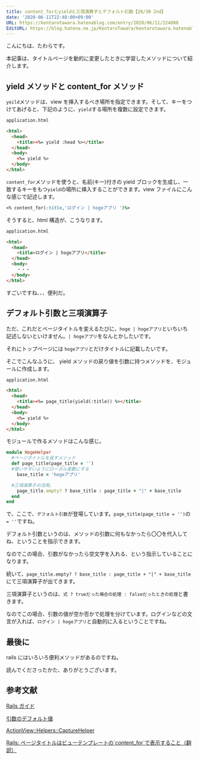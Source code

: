 ```yaml
---
title: content_forとyieldと三項演算子とデフォルト引数【28/30 2nd】
date: '2020-06-11T22:48:00+09:00'
URL: https://kentarotawara.hatenablog.com/entry/2020/06/11/224800
EditURL: https://blog.hatena.ne.jp/KentaroTawara/kentarotawara.hatenablog.com/atom/entry/26006613583828646
---
```


こんにちは、たわらです。

本記事は、タイトルページを動的に変更したときに学習したメソッドについて紹介します。

## yield メソッドと content_for メソッド

`yeild`メソッドは、view を挿入するべき場所を指定できます。そして、キーをつけてあげると、下記のように、`yield`する場所を複数に設定できます。

```html
application.html

<html>
  <head>
    <title><%= yield :head %></title>
  </head>
  <body>
    <%= yield %>
  </body>
</html>
```

`content_for`メソッドを使うと、名前(キー)付きの yield ブロックを生成し、一致するキーをもつ`yield`の場所に挿入することができます。view ファイルにこんな感じで記述します。

```ruby
<% content_for(:title,'ログイン | hogeアプリ ')%>
```

そうすると、html 構造が、こうなります。

```html
application.html

<html>
  <head>
    <title>ログイン | hogeアプリ</title>
  </head>
  <body>
    ・・・
  </body>
</html>
```

すごいですね、、、便利だ。

## デフォルト引数と三項演算子

ただ、これだとページタイトルを変えるたびに、`hoge | hogeアプリ`といちいち記述しないといけません。`| hogeアプリ`をなんとかしたいです。

それにトップページには `hogeアプリ`とだけタイトルに記載したいです。

そこでこんなふうに、 yield メソッドの戻り値を引数に持つメソッドを、モジュールに作成します。

```html
application.html

<html>
  <head>
    <title><%= page_title(yield(:title)) %></title>
  </head>
  <body>
    <%= yield %>
  </body>
</html>
```

モジュールで作るメソッドはこんな感じ。

```ruby
module HogeHelper
  #ページタイトルを返すメソッド
  def page_title(page_title = '')
  #使いやすいようにローカル変数にする
    base_title = 'hogeアプリ'

  #三項演算子の活用。
    page_title.empty? ? base_title : page_title + "|" + base_title
  end
end
```

で、ここで、`デフォルト引数`が登場しています。`page_title(page_title = '')`の`= ''`ですね。

デフォルト引数というのは、メソッドの引数に何もなかったら〇〇を代入してね、ということを指示できます。

なのでこの場合、引数がなかったら空文字を入れる、という指示していることになります。

続いて、`page_title.empty? ? base_title : page_title + "|" + base_title`にて三項演算子が出てきます。

三項演算子というのは、`式 ? trueだった場合の処理 : falseだったときの処理`と書きます。

なのでこの場合、引数の値が空か否かで処理を分けています。ログインなどの文言が入れば、`ログイン | hogeアプリ`と自動的に入るということですね。

## 最後に

rails にはいろいろ便利メソッドがあるのですね。

読んでくださったかた、ありがとうございます。

## 参考文献

[Rails ガイド](https://railsguides.jp/layouts_and_rendering.html#yield%E3%82%92%E7%90%86%E8%A7%A3%E3%81%99%E3%82%8B)

[引数のデフォルト値](https://www.javadrive.jp/ruby/method/index4.html)

[ActionView::Helpers::CaptureHelper](https://api.rubyonrails.org/v5.1.3/classes/ActionView/Helpers/CaptureHelper.html#method-i-content_for)

[Rails: ページタイトルはビューテンプレートの\`content_for`で表示すること（翻訳）
](https://techracho.bpsinc.jp/hachi8833/2018_05_15/55812)
